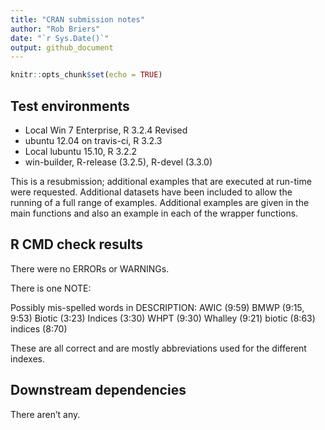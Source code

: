 ```yaml
---
title: "CRAN submission notes"
author: "Rob Briers"
date: "`r Sys.Date()`"
output: github_document
---
```


```r
knitr::opts_chunk$set(echo = TRUE)
```

## Test environments

* Local Win 7 Enterprise, R 3.2.4 Revised
* ubuntu 12.04 on travis-ci, R 3.2.3
* Local lubuntu 15.10, R 3.2.2
* win-builder, R-release (3.2.5), R-devel (3.3.0)

This is a resubmission; additional examples that are executed at run-time were requested.  Additional datasets have been included to allow the running of a full range of examples. Additional examples are given in the main functions and also an example in each of the wrapper functions.

## R CMD check results

There were no ERRORs or WARNINGs. 

There is one NOTE:

Possibly mis-spelled words in DESCRIPTION:
  AWIC (9:59)
  BMWP (9:15, 9:53)
  Biotic (3:23)
  Indices (3:30)
  WHPT (9:30)
  Whalley (9:21)
  biotic (8:63)
  indices (8:70)
  
These are all correct and are mostly abbreviations used for the different indexes.

## Downstream dependencies

There aren't any.
